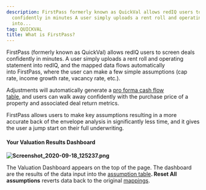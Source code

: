 ```yaml
---
description: FirstPass formerly known as QuickVal allows redIQ users to screen deals
  confidently in minutes A user simply uploads a rent roll and operating statement
  into...
tag: QUICKVAL
title: What is FirstPass?
---
```


FirstPass (formerly known as QuickVal) allows redIQ users to screen deals confidently in minutes. A user simply uploads a rent roll and operating statement into redIQ, and the mapped data flows automatically into FirstPass, where the user can make a few simple assumptions (cap rate, income growth rate, vacancy rate, etc.). 


Adjustments will automatically generate a [pro forma cash flow table](kb://article/zendesk:rediq:360049900111), and users can walk away confidently with the purchase price of a property and associated deal return metrics.  


FirstPass allows users to make key assumptions resulting in a more accurate back of the envelope analysis in significantly less time, and it gives the user a jump start on their full underwriting. 


#### **Your Valuation Results Dashboard**


**![Screenshot_2020-09-18_125237.png](/images/rediq/828216c56dd9f74549bb14f520bd6ca9f45e1127.png)**


The Valuation Dashboard appears on the top of the page. The dashboard are the results of the data input into the [assumption table](kb://article/zendesk:rediq:360049898411)**. Reset All assumptions** reverts data back to the original [mappings](kb://article/zendesk:rediq:360040524332).